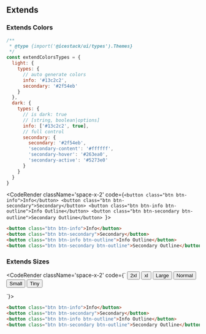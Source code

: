 
## Extends

### Extends Colors

```js filename="icestack.config.js"
/**
 * @type {import('@icestack/ui/types').Themes}
 */
const extendColorsTypes = {
  light: {
    types: {
      // auto generate colors
      info: '#13c2c2',
      secondary: '#2f54eb'
    }
  },
  dark: {
    types: {
      // is dark: true
      // [string, boolean|options]
      info: ['#13c2c2', true],
      // full control
      secondary: {
        secondary: '#2f54eb',
        'secondary-content': '#ffffff',
        'secondary-hover': '#263ea0',
        'secondary-active': '#5273e0'
      }
    }
  }
}
```

<CodeRender className='space-x-2' code={`<button class="btn btn-info">Info</button>
<button class="btn btn-secondary">Secondary</button>
<button class="btn btn-info btn-outline">Info Outline</button>
<button class="btn btn-secondary btn-outline">Secondary Outline</button>
`}></CodeRender>

```html
<button class="btn btn-info">Info</button>
<button class="btn btn-secondary">Secondary</button>
<button class="btn btn-info btn-outline">Info Outline</button>
<button class="btn btn-secondary btn-outline">Secondary Outline</button>
```

### Extends Sizes

<CodeRender className='space-x-2' code={`
<button class="btn btn-2xl">2xl</button>
<button class="btn btn-xl">xl</button>
<button class="btn btn-lg">Large</button>
<button class="btn btn-md">Normal</button>
<button class="btn btn-sm">Small</button>
<button class="btn btn-xs">Tiny</button>

`}></CodeRender>

```html
<button class="btn btn-info">Info</button>
<button class="btn btn-secondary">Secondary</button>
<button class="btn btn-info btn-outline">Info Outline</button>
<button class="btn btn-secondary btn-outline">Secondary Outline</button>
```